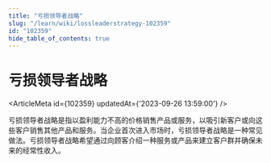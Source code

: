 ```yaml
---
title: "亏损领导者战略"
slug: "/learn/wiki/lossleaderstrategy-102359"
id: "102359"
hide_table_of_contents: true
---
```



# 亏损领导者战略

<ArticleMeta id={102359} updatedAt={'2023-09-26 13:59:00'} />
<div className='border-solid border-b border-t-0 my-4 border-[var(--ifm-color-gray-300)]' />

亏损领导者战略是指以盈利能力不高的价格销售产品或服务，以吸引新客户或向这些客户销售其他产品和服务。当企业首次进入市场时，亏损领导者战略是一种常见做法。亏损领导者战略希望通过向顾客介绍一种服务或产品来建立客户群并确保未来的经常性收入。
